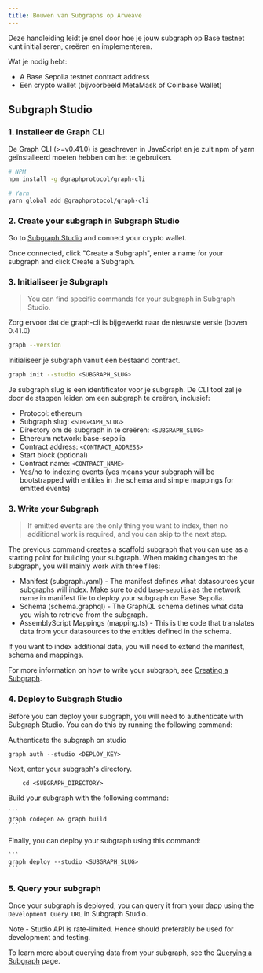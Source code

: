 ```yaml
---
title: Bouwen van Subgraphs op Arweave
---
```


Deze handleiding leidt je snel door hoe je jouw subgraph op Base testnet kunt initialiseren, creëren en implementeren.

Wat je nodig hebt:

- A Base Sepolia testnet contract address
- Een crypto wallet (bijvoorbeeld MetaMask of Coinbase Wallet)

## Subgraph Studio

### 1. Installeer de Graph CLI

De Graph CLI (>=v0.41.0) is geschreven in JavaScript en je zult npm of yarn geïnstalleerd moeten hebben om het te gebruiken.

```sh
# NPM
npm install -g @graphprotocol/graph-cli

# Yarn
yarn global add @graphprotocol/graph-cli
```

### 2. Create your subgraph in Subgraph Studio

Go to [Subgraph Studio](https://thegraph.com/studio/) and connect your crypto wallet.

Once connected, click "Create a Subgraph", enter a name for your subgraph and click Create a Subgraph.

### 3. Initialiseer je Subgraph

> You can find specific commands for your subgraph in Subgraph Studio.

Zorg ervoor dat de graph-cli is bijgewerkt naar de nieuwste versie (boven 0.41.0)

```sh
graph --version
```

Initialiseer je subgraph vanuit een bestaand contract.

```sh
graph init --studio <SUBGRAPH_SLUG>
```

Je subgraph slug is een identificator voor je subgraph. De CLI tool zal je door de stappen leiden om een subgraph te creëren, inclusief:

- Protocol: ethereum
- Subgraph slug: `<SUBGRAPH_SLUG>`
- Directory om de subgraph in te creëren: `<SUBGRAPH_SLUG>`
- Ethereum network: base-sepolia
- Contract address: `<CONTRACT_ADDRESS>`
- Start block (optional)
- Contract name: `<CONTRACT_NAME>`
- Yes/no to indexing events (yes means your subgraph will be bootstrapped with entities in the schema and simple mappings for emitted events)

### 3. Write your Subgraph

> If emitted events are the only thing you want to index, then no additional work is required, and you can skip to the next step.

The previous command creates a scaffold subgraph that you can use as a starting point for building your subgraph. When making changes to the subgraph, you will mainly work with three files:

- Manifest (subgraph.yaml) - The manifest defines what datasources your subgraphs will index. Make sure to add `base-sepolia` as the network name in manifest file to deploy your subgraph on Base Sepolia.
- Schema (schema.graphql) - The GraphQL schema defines what data you wish to retrieve from the subgraph.
- AssemblyScript Mappings (mapping.ts) - This is the code that translates data from your datasources to the entities defined in the schema.

If you want to index additional data, you will need to extend the manifest, schema and mappings.

For more information on how to write your subgraph, see [Creating a Subgraph](/developing/creating-a-subgraph).

### 4. Deploy to Subgraph Studio

Before you can deploy your subgraph, you will need to authenticate with Subgraph Studio. You can do this by running the following command:

Authenticate the subgraph on studio

```
graph auth --studio <DEPLOY_KEY>
```

Next, enter your subgraph's directory.

```
    cd <SUBGRAPH_DIRECTORY>
```

Build your subgraph with the following command:

````
```
graph codegen && graph build
```
````

Finally, you can deploy your subgraph using this command:

````
```
graph deploy --studio <SUBGRAPH_SLUG>
```
````

### 5. Query your subgraph

Once your subgraph is deployed, you can query it from your dapp using the `Development Query URL` in Subgraph Studio.

Note - Studio API is rate-limited. Hence should preferably be used for development and testing.

To learn more about querying data from your subgraph, see the [Querying a Subgraph](/querying/querying-the-graph) page.
